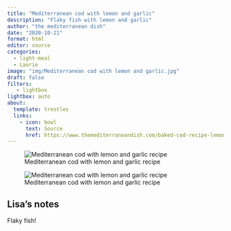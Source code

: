 ```yaml
---
title: "Mediterranean cod with lemon and garlic"
description: "Flaky fish with lemon and garlic"
author: "the mediterranean dish"
date: "2020-10-21"
format: html
editor: source
categories:
  - light-meal
  - Laurie
image: "img/Mediterranean cod with lemon and garlic.jpg"
draft: false
filters:
   - lightbox
lightbox: auto
about:
  template: trestles
  links:
    - icon: bowl
      text: Source
      href: https://www.themediterraneandish.com/baked-cod-recipe-lemon-garlic/print/12644/
---
```


![Mediterranean cod with lemon and garlic recipe](img/Mediterranean cod with lemon and garlic recipe 1.jpg)

![Mediterranean cod with lemon and garlic recipe](img/Mediterranean cod with lemon and garlic recipe 2.jpg)


## Lisa's notes

Flaky fish!
